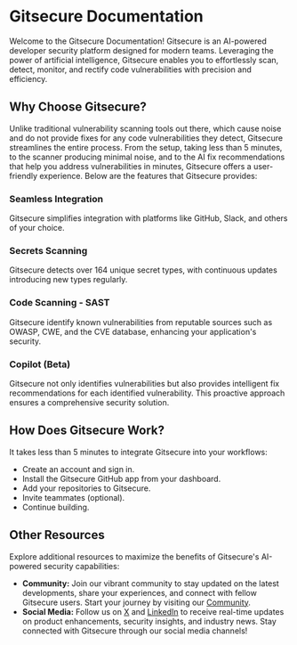 # Gitsecure Documentation

Welcome to the Gitsecure Documentation! Gitsecure is an AI-powered developer security platform designed for modern teams. Leveraging the power of artificial intelligence, Gitsecure enables you to effortlessly scan, detect, monitor, and rectify code vulnerabilities with precision and efficiency.

## Why Choose Gitsecure?

Unlike traditional vulnerability scanning tools out there, which cause noise and do not provide fixes for any code vulnerabilities they detect, Gitsecure streamlines the entire process. From the setup, taking less than 5 minutes, to the scanner producing minimal noise, and to the AI fix recommendations that help you address vulnerabilities in minutes, Gitsecure offers a user-friendly experience. Below are the features that Gitsecure provides:

### Seamless Integration

Gitsecure simplifies integration with platforms like GitHub, Slack, and others of your choice.

### Secrets Scanning

Gitsecure detects over 164 unique secret types, with continuous updates introducing new types regularly.

### Code Scanning - SAST

Gitsecure identify known vulnerabilities from reputable sources such as OWASP, CWE, and the CVE database, enhancing your application's security.

### Copilot (Beta)

Gitsecure not only identifies vulnerabilities but also provides intelligent fix recommendations for each identified vulnerability. This proactive approach ensures a comprehensive security solution.

## How Does Gitsecure Work?

It takes less than 5 minutes to integrate Gitsecure into your workflows:

- Create an account and sign in.
- Install the Gitsecure GitHub app from your dashboard.
- Add your repositories to Gitsecure.
- Invite teammates (optional).
- Continue building.

## Other Resources

Explore additional resources to maximize the benefits of Gitsecure's AI-powered security capabilities:

- **Community:** Join our vibrant community to stay updated on the latest developments, share your experiences, and connect with fellow Gitsecure users. Start your journey by visiting our [Community](https://discord.gg/u5tkbCnP3G).
- **Social Media:** Follow us on [X](https://X.com/gitsecure) and [LinkedIn](https://www.linkedin.com/company/gitsecure) to receive real-time updates on product enhancements, security insights, and industry news. Stay connected with Gitsecure through our social media channels!
